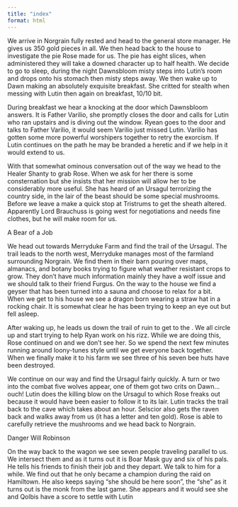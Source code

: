 ```yaml
---
title: "index"
format: html
---
```


We arrive in Norgrain fully rested and head to the general store manager. He gives us 350 gold pieces in all. We then head back to the house to investigate the pie Rose made for us. The pie has eight slices, when administered they will take a downed character up to half health. We decide to go to sleep, during the night Dawnsbloom misty steps into Lutin's room and drops onto his stomach then misty steps away. We then wake up to Dawn making an absolutely exquisite breakfast. She critted for stealth when messing with Lutin then again on breakfast, 10/10 bit.

During breakfast we hear a knocking at the door which Dawnsbloom answers. It is Father Varilio, she promptly closes the door and calls for Lutin who ran upstairs and is diving out the window. Ryean goes to the door and talks to Father Varilio, it would seem Varilio just missed Lutin. Varilio has gotten some more powerful worshipers together to retry the exorcism. If Lutin continues on the path he may be branded a heretic and if we help in it would extend to us.

With that somewhat ominous conversation out of the way we head to the Healer Shanty to grab Rose. When we ask for her there is some consternation but she insists that her mission will allow her to be considerably more useful. She has heard of an Ursagul terrorizing the country side, in the lair of the beast should be some special mushrooms. Before we leave a make a quick stop at Tristrums to get the sheath altered. Apparently Lord Brauchuss is going west for negotiations and needs fine clothes, but he will make room for us.

A Bear of a Job

We head out towards Merryduke Farm and find the trail of the Ursagul. The trail leads to the north west, Merryduke manages most of the farmland surrounding Norgrain. We find them in their barn pouring over maps, almanacs, and botany books trying to figure what weather resistant crops to grow. They don't have much information mainly they have a wolf issue and we should talk to their friend Furgus. On the way to the house we find a geyser that has been turned into a sauna and choose to relax for a bit. When we get to his house we see a dragon born wearing a straw hat in a rocking chair. It is somewhat clear he has been trying to keep an eye out but fell asleep.

After waking up, he leads us down the trail of ruin to get to the . We all circle up and start trying to help Ryan work on his rizz. While we are doing this, Rose continued on and we don't see her. So we spend the next few minutes running around loony-tunes style until we get everyone back together. When we finally make it to his farm we see three of his seven bee huts have been destroyed.

We continue on our way and find the Ursagul fairly quickly. A turn or two into the combat five wolves appear, one of them got two crits on Dawn... ouch! Lutin does the killing blow on the Ursagul to which Rose freaks out because it would have been easier to follow it to its lair. Lutin tracks the trail back to the cave which takes about an hour. Selscior also gets the raven back and walks away from us (it has a letter and ten gold). Rose is able to carefully retrieve the mushrooms and we head back to Norgrain.

Danger Will Robinson

On the way back to the wagon we see seven people traveling parallel to us. We intersect them and as it turns out it is Boar Mask guy and six of his pals. He tells his friends to finish their job and they depart. We talk to him for a while. We find out that he only became a champion during the raid on Hamiltown. He also keeps saying "she should be here soon", the "she" as it turns out is the monk from the last game. She appears and it would see she and Qolbis have a score to settle with Lutin